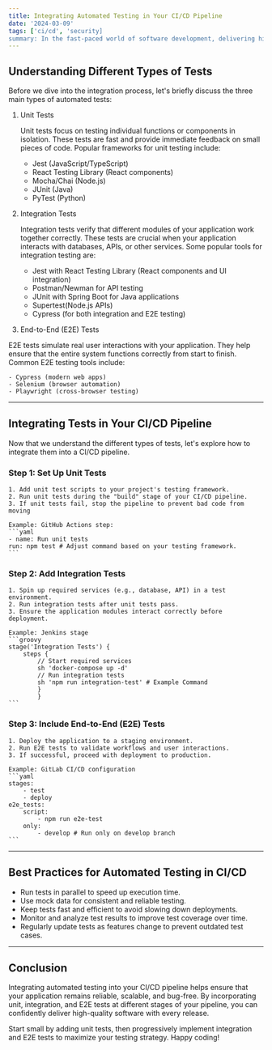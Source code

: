 ```yaml
---
title: Integrating Automated Testing in Your CI/CD Pipeline
date: '2024-03-09'
tags: ['ci/cd', 'security]
summary: In the fast-paced world of software development, delivering high-quality code quickly is crucial. One of the best ways to achieve this is by integrating automated testing into your CI/CD pipeline. Automated tests help catch bugs early, reduce manual effort, and ensure that your code remains stable with every deployment. In this post, we'll break down how to incorporate unit tests, integration tests, and end-to-end (E2E) tests into your pipeline effectively.
---
```


## Understanding Different Types of Tests

Before we dive into the integration process, let's briefly discuss the three main types of automated tests:

1. Unit Tests

   Unit tests focus on testing individual functions or components in isolation. These tests are fast and provide immediate feedback on small pieces of code. Popular frameworks for unit testing include:

   - Jest (JavaScript/TypeScript)
   - React Testing Library (React components)
   - Mocha/Chai (Node.js)
   - JUnit (Java)
   - PyTest (Python)

2. Integration Tests

   Integration tests verify that different modules of your application work together correctly. These tests are crucial when your application interacts with databases, APIs, or other services. Some popular tools for integration testing are:

   - Jest with React Testing Library (React components and UI integration)
   - Postman/Newman for API testing
   - JUnit with Spring Boot for Java applications
   - Supertest(Node.js APIs)
   - Cypress (for both integration and E2E testing)

3. End-to-End (E2E) Tests

E2E tests simulate real user interactions with your application. They help ensure that the entire system functions correctly from start to finish. Common E2E testing tools include:

    - Cypress (modern web apps)
    - Selenium (browser automation)
    - Playwright (cross-browser testing)

---

## Integrating Tests in Your CI/CD Pipeline

Now that we understand the different types of tests, let's explore how to integrate them into a CI/CD pipeline.

### Step 1: Set Up Unit Tests

    1. Add unit test scripts to your project's testing framework.
    2. Run unit tests during the "build" stage of your CI/CD pipeline.
    3. If unit tests fail, stop the pipeline to prevent bad code from moving

    Example: GitHub Actions step:
    ```yaml
    - name: Run unit tests
    run: npm test # Adjust command based on your testing framework.
    ```

### Step 2: Add Integration Tests

    1. Spin up required services (e.g., database, API) in a test environment.
    2. Run integration tests after unit tests pass.
    3. Ensure the application modules interact correctly before deployment.

    Example: Jenkins stage
    ```groovy
    stage('Integration Tests') {
        steps {
            // Start required services
            sh 'docker-compose up -d'
            // Run integration tests
            sh 'npm run integration-test' # Example Command
            }
            }
    ```

### Step 3: Include End-to-End (E2E) Tests

    1. Deploy the application to a staging environment.
    2. Run E2E tests to validate workflows and user interactions.
    3. If successful, proceed with deployment to production.

    Example: GitLab CI/CD configuration
    ```yaml
    stages:
        - test
        - deploy
    e2e_tests:
        script:
            - npm run e2e-test
        only:
            - develop # Run only on develop branch
    ```

---

## Best Practices for Automated Testing in CI/CD

- Run tests in parallel to speed up execution time.
- Use mock data for consistent and reliable testing.
- Keep tests fast and efficient to avoid slowing down deployments.
- Monitor and analyze test results to improve test coverage over time.
- Regularly update tests as features change to prevent outdated test cases.

---

## Conclusion

Integrating automated testing into your CI/CD pipeline helps ensure that your application remains reliable, scalable, and bug-free.
By incorporating unit, integration, and E2E tests at different stages of your pipeline, you can confidently deliver high-quality software with every release.

Start small by adding unit tests, then progressively implement integration and E2E tests to maximize your testing strategy. Happy coding!
